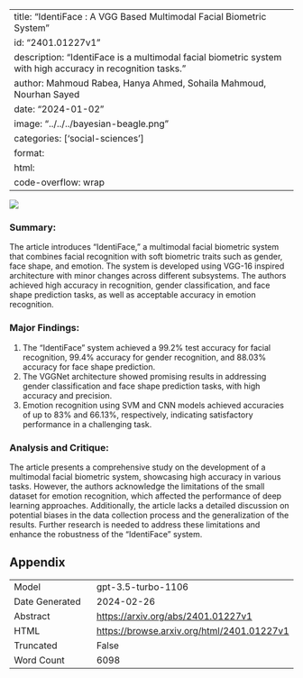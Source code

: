 
---
title: "IdentiFace : A VGG Based Multimodal Facial Biometric System"
id: "2401.01227v1"
description: "IdentiFace is a multimodal facial biometric system with high accuracy in recognition tasks."
author: Mahmoud Rabea, Hanya Ahmed, Sohaila Mahmoud, Nourhan Sayed
date: "2024-01-02"
image: "../../../bayesian-beagle.png"
categories: ['social-sciences']
format:
  html:
    code-overflow: wrap
---

![](../../../bayesian-beagle.png)

### **Summary:**
The article introduces "IdentiFace," a multimodal facial biometric system that combines facial recognition with soft biometric traits such as gender, face shape, and emotion. The system is developed using VGG-16 inspired architecture with minor changes across different subsystems. The authors achieved high accuracy in recognition, gender classification, and face shape prediction tasks, as well as acceptable accuracy in emotion recognition.

### **Major Findings:**
1. The "IdentiFace" system achieved a 99.2% test accuracy for facial recognition, 99.4% accuracy for gender recognition, and 88.03% accuracy for face shape prediction.
2. The VGGNet architecture showed promising results in addressing gender classification and face shape prediction tasks, with high accuracy and precision.
3. Emotion recognition using SVM and CNN models achieved accuracies of up to 83% and 66.13%, respectively, indicating satisfactory performance in a challenging task.

### **Analysis and Critique:**
The article presents a comprehensive study on the development of a multimodal facial biometric system, showcasing high accuracy in various tasks. However, the authors acknowledge the limitations of the small dataset for emotion recognition, which affected the performance of deep learning approaches. Additionally, the article lacks a detailed discussion on potential biases in the data collection process and the generalization of the results. Further research is needed to address these limitations and enhance the robustness of the "IdentiFace" system.

## Appendix

|          |          |
|----------|----------|
| Model     | gpt-3.5-turbo-1106       |
| Date Generated     | 2024-02-26       |
| Abstract | [https://arxiv.org/abs/2401.01227v1](https://arxiv.org/abs/2401.01227v1)        |
| HTML     | [https://browse.arxiv.org/html/2401.01227v1](https://browse.arxiv.org/html/2401.01227v1)       |
| Truncated       | False       |
| Word Count       | 6098       |